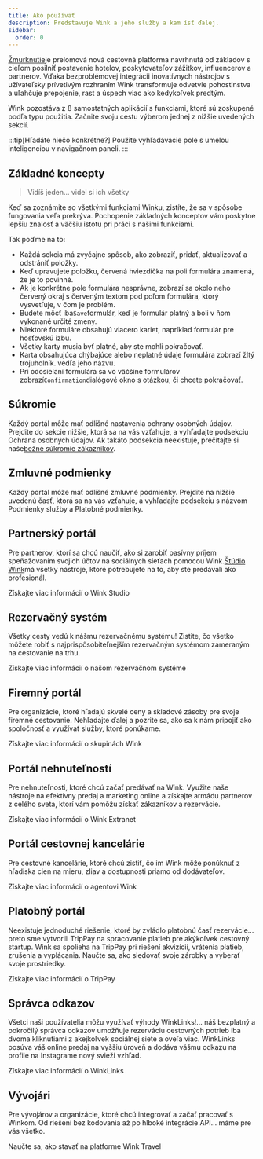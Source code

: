 ```yaml
---
title: Ako používať
description: Predstavuje Wink a jeho služby a kam ísť ďalej.
sidebar:
  order: 0
---
```


[Žmurknutie](https://wink.travel)je prelomová nová cestovná platforma navrhnutá od základov s cieľom posilniť postavenie hotelov, poskytovateľov zážitkov, influencerov a partnerov. Vďaka bezproblémovej integrácii inovatívnych nástrojov s užívateľsky prívetivým rozhraním Wink transformuje odvetvie pohostinstva a uľahčuje prepojenie, rast a úspech viac ako kedykoľvek predtým.

Wink pozostáva z 8 samostatných aplikácií s funkciami, ktoré sú zoskupené podľa typu použitia.
Začnite svoju cestu výberom jednej z nižšie uvedených sekcií.

:::tip\[Hľadáte niečo konkrétne?]
Použite vyhľadávacie pole s umelou inteligenciou v navigačnom paneli.
:::

## Základné koncepty

> Vidíš jeden... videl si ich všetky

Keď sa zoznámite so všetkými funkciami Winku, zistíte, že sa v spôsobe fungovania veľa prekrýva.
Pochopenie základných konceptov vám poskytne lepšiu znalosť a väčšiu istotu pri práci s našimi funkciami.

Tak poďme na to:

* Každá sekcia má zvyčajne spôsob, ako zobraziť, pridať, aktualizovať a odstrániť položky.
* Keď upravujete položku, červená hviezdička<Badge text="*" variant="danger" size="large" />
  na poli formulára znamená, že je to povinné.
* Ak je konkrétne pole formulára nesprávne, zobrazí sa okolo neho červený okraj s červeným textom pod poľom formulára, ktorý vysvetľuje, v čom je problém.
* Budete môcť iba`Save`formulár, keď je formulár platný a boli v ňom vykonané určité zmeny.
* Niektoré formuláre obsahujú viacero kariet, napríklad formulár pre hosťovskú izbu.
* Všetky karty musia byť platné, aby ste mohli pokračovať.
* Karta obsahujúca chýbajúce alebo neplatné údaje formulára zobrazí žltý trojuholník.<Badge text="⚠️" variant="caution" size="large" />
  vedľa jeho názvu.
* Pri odosielaní formulára sa vo väčšine formulárov zobrazí`Confirmation`dialógové okno s otázkou, či chcete pokračovať.

## Súkromie

Každý portál môže mať odlišné nastavenia ochrany osobných údajov. Prejdite do sekcie nižšie, ktorá sa na vás vzťahuje, a vyhľadajte podsekciu Ochrana osobných údajov. Ak takáto podsekcia neexistuje, prečítajte si naše[bežné súkromie zákazníkov](/booking-engine/privacy).

## Zmluvné podmienky

Každý portál môže mať odlišné zmluvné podmienky. Prejdite na nižšie uvedenú časť, ktorá sa na vás vzťahuje, a vyhľadajte podsekciu s názvom Podmienky služby a Platobné podmienky.

## Partnerský portál

Pre partnerov, ktorí sa chcú naučiť, ako si zarobiť pasívny príjem speňažovaním svojich účtov na sociálnych sieťach pomocou Wink.[Štúdio Wink](https://studio.wink.travel)má všetky nástroje, ktoré potrebujete na to, aby ste predávali ako profesionál.

<LinkButton href="/studio/what-is-studio">
  Získajte viac informácií o Wink Studio
</LinkButton>


## Rezervačný systém

Všetky cesty vedú k nášmu rezervačnému systému! Zistite, čo všetko môžete robiť s najprispôsobiteľnejším rezervačným systémom zameraným na cestovanie na trhu.

<LinkButton href="/booking-engine/in-a-nutshell">
  Získajte viac informácií o našom rezervačnom systéme
</LinkButton>


## Firemný portál

Pre organizácie, ktoré hľadajú skvelé ceny a skladové zásoby pre svoje firemné cestovanie. Nehľadajte ďalej a pozrite sa, ako sa k nám pripojiť ako spoločnosť a využívať služby, ktoré ponúkame.

<LinkButton href="/corporate/what-is-group">
  Získajte viac informácií o skupinách Wink
</LinkButton>


## Portál nehnuteľností

Pre nehnuteľnosti, ktoré chcú začať predávať na Wink. Využite naše nástroje na efektívny predaj a marketing online a získajte armádu partnerov z celého sveta, ktorí vám pomôžu získať zákazníkov a rezervácie.

<LinkButton href="/extranet/what-is-extranet">
  Získajte viac informácií o Wink Extranet
</LinkButton>


## Portál cestovnej kancelárie

Pre cestovné kancelárie, ktoré chcú zistiť, čo im Wink môže ponúknuť z hľadiska cien na mieru, zliav a dostupnosti priamo od dodávateľov.

<LinkButton href="/travel-agent/what-is-agent">
  Získajte viac informácií o agentovi Wink
</LinkButton>


## Platobný portál

Neexistuje jednoduché riešenie, ktoré by zvládlo platobnú časť rezervácie... preto sme vytvorili TripPay na spracovanie platieb pre akýkoľvek cestovný startup. Wink sa spolieha na TripPay pri riešení akvizícií, vrátenia platieb, zrušenia a vyplácania.
Naučte sa, ako sledovať svoje zárobky a vyberať svoje prostriedky.

<LinkButton href="/payment/what-is-trip-pay">
  Získajte viac informácií o TripPay
</LinkButton>


## Správca odkazov

Všetci naši používatelia môžu využívať výhody WinkLinks!... náš bezplatný a pokročilý správca odkazov umožňuje rezerváciu cestovných potrieb iba dvoma kliknutiami z akejkoľvek sociálnej siete a oveľa viac.
WinkLinks posúva váš online predaj na vyššiu úroveň a dodáva vášmu odkazu na profile na Instagrame nový svieži vzhľad.

<LinkButton href="/link-manager/wink-links">
  Získajte viac informácií o WinkLinks
</LinkButton>


## Vývojári

Pre vývojárov a organizácie, ktoré chcú integrovať a začať pracovať s Winkom. Od riešení bez kódovania až po hlboké integrácie API... máme pre vás všetko.

<LinkButton href="/developers/build-on-wink">
  Naučte sa, ako stavať na platforme Wink Travel
</LinkButton>

